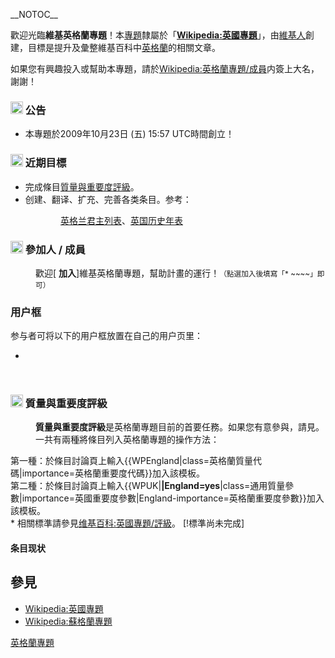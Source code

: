 {{维基专题状态|active}}
__NOTOC__ 
{{WP:英格蘭專題/Sidebar}}
{{Shortcut|WP:WPENG|WP:ENGLAND}}

歡迎光臨'''維基英格蘭專題'''！本[[WP:專題|專題]]隸屬於「'''[[Wikipedia:英國專題|Wikipedia:英國專題]]'''」，由[[WP:維基人|維基人]]創建，目標是提升及彙整維基百科中[[英格蘭|英格蘭]]的相關文章。

如果您有興趣投入或幫助本專題，請於[[Wikipedia:英格蘭專題/成員|Wikipedia:英格蘭專題/成員]]内簽上大名，謝謝！


=== [[File:Nuvola_apps_klipper.png|20px]] 公告 ===
* 本專題於2009年10月23日 (五) 15:57 UTC時間創立！


=== [[File:Nuvola_apps_kpdf.png|20px]] 近期目標 ===
* 完成條目[[WikiProject:英格蘭/評級|質量與重要度評級]]。
* 创建、翻译、扩充、完善各类条目。参考：
::[[英格兰君主列表|英格兰君主列表]]、[[英国历史年表|英国历史年表]]

=== [[File:Nuvola_apps_kuser.svg|20px]] 參加人 / 成員 ===

: 歡迎[{{fullurl:Wikipedia:英格蘭專題/成員|action=edit}} '''加入''']維基英格蘭專題，幫助計畫的運行！<small>（點選加入後填寫「<nowiki>* ~~~~</nowiki>」即可）</small>
{{HideH
|Head         = 維基英格蘭專題成員列表
|FrameStyle   = width: 600px; border: 1px solid #D4D4D4; padding: 5px;
|HeadStyle    = background: #E6C3C3;
|ContentStyle = 
}}
{{Wikipedia:英格蘭專題/成員}}
{{HideF}}

=== 用户框 ===
参与者可将以下的用户框放置在自己的用户页里：
* {{tl|User 英格蘭专题}}
{{User 英格蘭专题|nocat=yes}}
<br style="clear:both;">


=== [[File:Nuvola_apps_korganizer.svg|20px]] 質量與重要度評級 ===
: '''質量與重要度評級'''是英格蘭專題目前的首要任務。如果您有意參與，請見{{Template|WPEngland}}。一共有兩種將條目列入英格蘭專題的操作方法：<br />
第一種：於條目討論頁上輸入<nowiki>{{WPEngland|class=英格蘭質量代碼|importance=英格蘭重要度代碼}}</nowiki>加入該模板。<br>
第二種：於條目討論頁上輸入<nowiki>{{WPUK|</nowiki>'''|England=yes'''<nowiki>|class=通用質量參數|importance=英國重要度參數|England-importance=英格蘭重要度參數}}</nowiki>加入該模板。<br />
* 相關標準請參見[[维基百科:英國專題/評級|维基百科:英國專題/評級]]。 [!標準尚未完成]
==== 条目现状 ====
{{Articles by Quality|topic=英格蘭|project=英格蘭|format=toc}}
{{Articles by Importance|topic=英格蘭|project=英格蘭|format=toc}}

{{commons|England|英格蘭}}
{{commons|Category:England|Category:英格蘭}}

== 參見 ==
*[[Wikipedia:英國專題|Wikipedia:英國專題]]
*[[Wikipedia:蘇格蘭專題|Wikipedia:蘇格蘭專題]]

{{WikiProject Footer}}
[[Category:英格蘭專題|]]